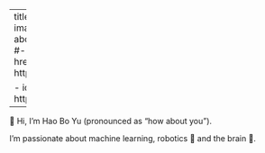 
---
title: "Hao Bo Yu "
image: images/photo_by_pat.jpg
about:
  template: trestles 
  links:
    #- icon: twitter
    #  text: Twitter
    #  href: https://twitter.com/hyu754

    - icon: github 
      text: github 
      href: https://github.com/howaboutyu

---

:::{#hero-heading}

👋 Hi, I'm Hao Bo Yu (pronounced as “how about you”).


I'm passionate about machine learning, robotics 🤖 and the brain 🧠. 


<!-- ## Education

**University of Auckland** | New Zealand 
Master of Engineering | 2016 - 2017 

**University of Auckland** | New Zealand 
Bachelors of Engineering (Hon) | 2012 - 2015 

## Experience

**Imagr Ltd** | Machine Learning Engineer | September 2018 - September 2022

**Auckland Bioengineering Institute** | Research Assistant |  Mar 2017 – Aug 2018
 -->
:::


